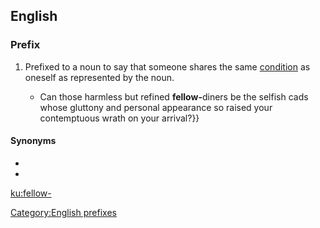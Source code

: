 {{also|fellow}}
==English==

===Prefix===
{{head|en|prefixes}}

# Prefixed to a noun to say that someone shares the same [[condition]] as oneself as represented by the noun.
#: {{usex|lang=en|'''fellow-'''worker;&nbsp; '''fellow-'''sufferer;&nbsp; '''fellow-'''teacher;&nbsp; '''fellow-'''chairwoman;&nbsp; '''fellow-'''Scotsman}}
#: {{usex|lang=en|His call for action was supported by the majority of his '''fellow-'''students at the meeting.}}
#* {{quote-book|year=1922|author={{w|Ben Travers}}
|chapter=5|title=[http://openlibrary.org/works/OL1521052W A Cuckoo in the Nest]
|passage=The most rapid and most seductive transition in all human nature is that which attends the palliation of a ravenous appetite.{{...}}Can those harmless but refined '''fellow-'''diners be the selfish cads whose gluttony and personal appearance so raised your contemptuous wrath on your arrival?}}

====Synonyms====
* {{l|en|co-}}
* {{l|en|even-}}

[[Category:English prefixes]]

[[ku:fellow-]]
